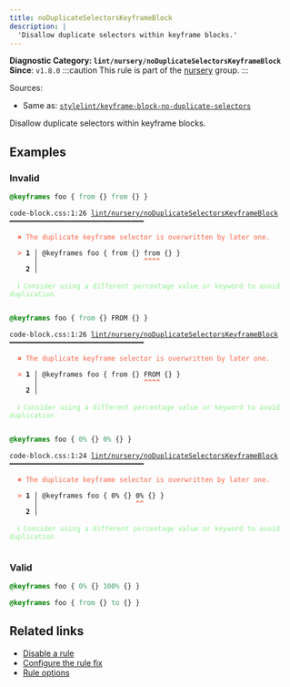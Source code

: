 ```yaml
---
title: noDuplicateSelectorsKeyframeBlock
description: |
  'Disallow duplicate selectors within keyframe blocks.'
---
```


**Diagnostic Category: `lint/nursery/noDuplicateSelectorsKeyframeBlock`**
<Tabs>
<TabItem label="CSS" icon="seti:css">
**Since**: `v1.8.0`
:::caution
This rule is part of the [nursery](/linter/rules/#nursery) group.
:::

Sources: 
- Same as: <a href="https://github.com/stylelint/stylelint/blob/main/lib/rules/keyframe-block-no-duplicate-selectors/README.md" target="_blank"><code>stylelint/keyframe-block-no-duplicate-selectors</code></a>

Disallow duplicate selectors within keyframe blocks.

## Examples

### Invalid

```css
@keyframes foo { from {} from {} }
```

<pre class="language-text"><code class="language-text">code-block.css:1:26 <a href="https://biomejs.dev/linter/rules/no-duplicate-selectors-keyframe-block">lint/nursery/noDuplicateSelectorsKeyframeBlock</a> ━━━━━━━━━━━━━━━━━━━━━━━━━━━━━━━━━<br /><br />  <strong><span style="color: Tomato;">✖</span></strong> <span style="color: Tomato;">The duplicate keyframe selector is overwritten by later one.</span><br />  <br />  <strong><span style="color: Tomato;">&gt;</span></strong> <strong>1 │ </strong>@keyframes foo &#123; from &#123;&#125; from &#123;&#125; &#125;<br />   <strong>   │ </strong>                         <strong><span style="color: Tomato;">^</span></strong><strong><span style="color: Tomato;">^</span></strong><strong><span style="color: Tomato;">^</span></strong><strong><span style="color: Tomato;">^</span></strong><br />    <strong>2 │ </strong><br />  <br />  <strong><span style="color: lightgreen;">ℹ</span></strong> <span style="color: lightgreen;">Consider using a different percentage value or keyword to avoid duplication</span><br />  <br /></code></pre>

```css
@keyframes foo { from {} FROM {} }
```

<pre class="language-text"><code class="language-text">code-block.css:1:26 <a href="https://biomejs.dev/linter/rules/no-duplicate-selectors-keyframe-block">lint/nursery/noDuplicateSelectorsKeyframeBlock</a> ━━━━━━━━━━━━━━━━━━━━━━━━━━━━━━━━━<br /><br />  <strong><span style="color: Tomato;">✖</span></strong> <span style="color: Tomato;">The duplicate keyframe selector is overwritten by later one.</span><br />  <br />  <strong><span style="color: Tomato;">&gt;</span></strong> <strong>1 │ </strong>@keyframes foo &#123; from &#123;&#125; FROM &#123;&#125; &#125;<br />   <strong>   │ </strong>                         <strong><span style="color: Tomato;">^</span></strong><strong><span style="color: Tomato;">^</span></strong><strong><span style="color: Tomato;">^</span></strong><strong><span style="color: Tomato;">^</span></strong><br />    <strong>2 │ </strong><br />  <br />  <strong><span style="color: lightgreen;">ℹ</span></strong> <span style="color: lightgreen;">Consider using a different percentage value or keyword to avoid duplication</span><br />  <br /></code></pre>

```css
@keyframes foo { 0% {} 0% {} }
```

<pre class="language-text"><code class="language-text">code-block.css:1:24 <a href="https://biomejs.dev/linter/rules/no-duplicate-selectors-keyframe-block">lint/nursery/noDuplicateSelectorsKeyframeBlock</a> ━━━━━━━━━━━━━━━━━━━━━━━━━━━━━━━━━<br /><br />  <strong><span style="color: Tomato;">✖</span></strong> <span style="color: Tomato;">The duplicate keyframe selector is overwritten by later one.</span><br />  <br />  <strong><span style="color: Tomato;">&gt;</span></strong> <strong>1 │ </strong>@keyframes foo &#123; 0% &#123;&#125; 0% &#123;&#125; &#125;<br />   <strong>   │ </strong>                       <strong><span style="color: Tomato;">^</span></strong><strong><span style="color: Tomato;">^</span></strong><br />    <strong>2 │ </strong><br />  <br />  <strong><span style="color: lightgreen;">ℹ</span></strong> <span style="color: lightgreen;">Consider using a different percentage value or keyword to avoid duplication</span><br />  <br /></code></pre>

### Valid

```css
@keyframes foo { 0% {} 100% {} }
```

```css
@keyframes foo { from {} to {} }
```

## Related links

- [Disable a rule](/linter/#disable-a-lint-rule)
- [Configure the rule fix](/linter#configure-the-rule-fix)
- [Rule options](/linter/#rule-options)

</TabItem>
</Tabs>

